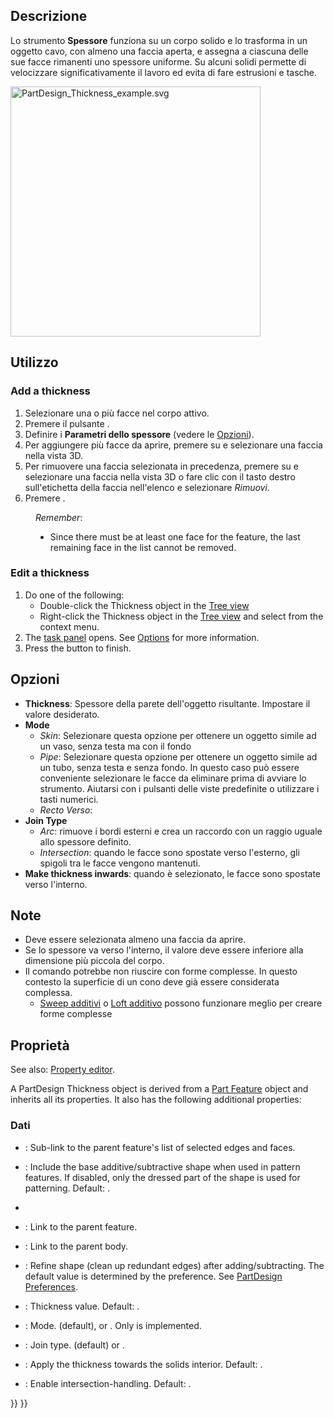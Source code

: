 <languages/>

{{Docnav/it
|[[PartDesign_Draft/it|Sformo]]
|[[PartDesign_Mirrored/it|Specchiato]]
|[[PartDesign_Workbench/it|PartDesign]]
|IconL=PartDesign_Draft.svg
|IconR=PartDesign_Mirrored.svg
|IconC=Workbench_PartDesign.svg
}}

<div class="mw-translate-fuzzy">
{{GuiCommand/it|Name=PartDesign Thickness|Name/it=Spessore|Workbenches=[[PartDesign Workbench/it|PartDesign]]|MenuLocation=Part Design → Spessore|Version=0.17|SeeAlso=[[Part_Thickness/it|Spessore di Parte]]}}
</div>

<span id="Description"></span>
==Descrizione==

<div class="mw-translate-fuzzy">
Lo strumento '''Spessore''' funziona su un corpo solido e lo trasforma in un oggetto cavo, con almeno una faccia aperta, e assegna a ciascuna delle sue facce rimanenti uno spessore uniforme. Su alcuni solidi permette di velocizzare significativamente il lavoro ed evita di fare estrusioni e tasche.
</div>

[[File:PartDesign_Thickness_example.svg|400px]]
{{Caption|Base solid (A) →  Solid with selected face to be opened (B) →  Resulting hollow object (C)}}

<span id="Usage"></span>
==Utilizzo==

=== Add a thickness ===

<div class="mw-translate-fuzzy">
# Selezionare una o più facce nel corpo attivo.
# Premere il pulsante {{KEY|[[Image:PartDesign_Thickness.svg|24px]] '''Spessore'''}}.
# Definire i  '''Parametri dello spessore''' (vedere le [[#Options/it|Opzioni]]).
# Per aggiungere più facce da aprire, premere su {{KEY|Aggiungi faccia}} e selezionare una faccia nella vista 3D.
# Per rimuovere una faccia selezionata in precedenza, premere su {{KEY|Rimuovi faccia}} e selezionare una faccia nella vista 3D o fare clic con il tasto destro sull'etichetta della faccia nell'elenco e selezionare ''Rimuovi''.
# Premere {{KEY|OK}}.
</div>


:''Remember'':
:* Since there must be at least one face for the feature, the last remaining face in the list cannot be removed.

=== Edit a thickness ===

# Do one of the following:
#* Double-click the Thickness object in the [[Tree_view|Tree view]]
#* Right-click the Thickness object in the [[Tree_view|Tree view]] and select {{MenuCommand|Edit Thickness}} from the context menu.
# The {{MenuCommand|Thickness parameters}} [[Task_panel|task panel]] opens. See [[#Options|Options]] for more information.
# Press the {{Button|OK}} button to finish.

<span id="Options"></span>
== Opzioni ==

<div class="mw-translate-fuzzy">
* '''Thickness''': Spessore della parete dell'oggetto risultante. Impostare il valore desiderato.
* '''Mode'''
** ''Skin'': Selezionare questa opzione per ottenere un oggetto simile ad un vaso, senza testa ma con il fondo
** ''Pipe'': Selezionare questa opzione per ottenere un oggetto simile ad un tubo, senza testa e senza fondo. In questo caso può essere conveniente selezionare le facce da eliminare prima di avviare lo strumento. Aiutarsi con i pulsanti delle viste predefinite o utilizzare i tasti numerici.
** ''Recto Verso'': 
* '''Join Type'''
** ''Arc'': rimuove i bordi esterni e crea un raccordo con un raggio uguale allo spessore definito.
** ''Intersection'': quando le facce sono spostate verso l'esterno, gli spigoli tra le facce vengono mantenuti.
* '''Make thickness inwards''': quando è selezionato, le facce sono spostate verso l'interno.
</div>

<span id="Notes"></span>
== Note ==

<div class="mw-translate-fuzzy">
* Deve essere selezionata almeno una faccia da aprire.
* Se lo spessore va verso l'interno, il valore deve essere inferiore alla dimensione più piccola del corpo.
* Il comando potrebbe non riuscire con forme complesse. In questo contesto la superficie di un cono deve già essere considerata complessa.
** [[PartDesign AdditivePipe/it|Sweep additivi]] o [[PartDesign AdditiveLoft|Loft additivo]] possono funzionare meglio per creare forme complesse
</div>

<span id="Properties"></span>
== Proprietà ==

See also: [[Property_editor|Property editor]].

A PartDesign Thickness object is derived from a [[Part_Feature|Part Feature]] object and inherits all its properties. It also has the following additional properties:

<span id="Data"></span>
===Dati===

{{Properties_Title|Base}}

* {{PropertyData|Base|LinkSub}}: Sub-link to the parent feature's list of selected edges and faces.
* {{PropertyData|Support Transform|Bool}}: Include the base additive/subtractive shape when used in pattern features. If disabled, only the dressed part of the shape is used for patterning. Default: {{FALSE}}.
* {{PropertyData|Add Sub Shape|PartShape|hidden}}
* {{PropertyData|Base Feature|Link|hidden}}: Link to the parent feature.
* {{PropertyData|_ Body|LinkHidden|hidden}}: Link to the parent body.

{{Properties_Title|Part Design}}

* {{PropertyData|Refine|Bool}}: Refine shape (clean up redundant edges) after adding/subtracting. The default value is determined by the {{MenuCommand|Automatically refine model after sketch-based operation}} preference. See [[PartDesign_Preferences#General|PartDesign Preferences]].

{{Properties_Title|Thickness}}

* {{PropertyData|Value|Length}}: Thickness value. Default: {{value|1 mm}}.
* {{PropertyData|Mode|Enumeration}}: Mode. {{value|Skin}} (default), {{value|Pipe}} or {{Value|Recto verso}}. Only {{value|Skin}} is implemented.
* {{PropertyData|Join|Enumeration}}: Join type. {{value|Arc}} (default) or {{Value|Intersection}}.
* {{PropertyData|Reversed|Bool}}: Apply the thickness towards the solids interior. Default: {{FALSE}}.
* {{PropertyData|Intersection|Bool}}: Enable intersection-handling. Default: {{FALSE}}.


{{Docnav/it
|[[PartDesign_Draft/it|Sformo]]
|[[PartDesign_Mirrored/it|Specchiato]]
|[[PartDesign_Workbench/it|PartDesign]]
|IconL=PartDesign_Draft.svg
|IconR=PartDesign_Mirrored.svg
|IconC=Workbench_PartDesign.svg
}}

{{PartDesign Tools navi{{#translation:}}}}
{{Userdocnavi{{#translation:}}}}